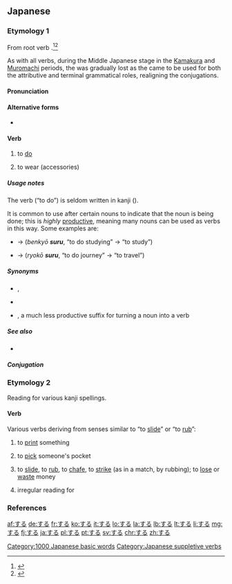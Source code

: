 ==Japanese==

===Etymology 1===
From {{etyl|ojp|ja}} root verb {{term|lang=ja|す|tr=su||to do}}.<ref name="KDJ">{{R:Kokugo Dai Jiten}}</ref><ref name="DJR">{{R:Daijirin}}</ref>

As with all verbs, during the Middle Japanese stage in the [[w:Kamakura period|Kamakura]] and [[w:Muromachi period|Muromachi]] periods, the {{term|lang=ja|終止形|tr=shūshikei||terminal or sentence-ending form}} was gradually lost as the {{term|lang=ja|連体形|tr=rentaikei||attributive form}} came to be used for both the attributive and terminal grammatical roles, realigning the conjugations.

====Pronunciation====
{{ja-pron|する|acc=h|y=kun|acc_ref=NHK}}

====Alternative forms====
* {{ja-l|為る}} {{qualifier|rare}}

====Verb====
{{ja-verb|type=3|tr=trans}}

# to [[do]]
#: {{ja-usex|何を'''して'''いますか。|なに を '''して''' います か。|What are you '''doing'''?}}
# to wear (accessories)
#: {{ja-usex|ネクタイを'''する'''。|ネクタイ を '''する'''。|I '''wear''' a necktie.}}

=====Usage notes=====
The verb {{lang|ja|する}} (“to do”) is seldom written in kanji ({{ja-l|為る}}).

It is common to use {{lang|ja|する}} after certain nouns to indicate that the noun is being done; this is ''highly'' [[productive]], meaning many nouns can be used as verbs in this way. Some examples are:
* {{term|lang=ja|勉強|tr=benkyō||studying}} → {{lang|ja|勉強'''する'''}} (''benkyō '''suru''''', “to do studying” → “to study”)
* {{term|lang=ja|旅行|tr=ryokō||journey}} → {{lang|ja|旅行'''する'''}} (''ryokō '''suru''''', “to do journey” → “to travel”)

=====Synonyms=====
* {{sense|to do}} {{ja-l|成す}}, {{ja-l|為す|なす|nasu}} {{qualifier|somewhat archaic, usage is more limited}}
* {{sense|to do}} {{ja-l|行う|おこなう|okonau}} {{gloss|to carry out}}
* {{sense|used to make a verb}} {{term|る|〜る|tr=-ru|lang=ja}}, a much less productive suffix for turning a noun into a verb

=====See also=====
* {{ja-l|す||su}}

=====Conjugation=====
{{ja-verbconj-auto|lemma=|kana=
|imperfective=し
|continuative=し
|terminal=する
|attributive=する
|hypothetical=すれ
|imperative=せよ|imp1_note=¹
|imperative2=しろ|imp2_note=²
|passive=される
|causative=させる<br>さす
|potential=できる
|volitional=しよう
|negative=しない
|negative_continuative=せず
|formal=します
|perfective=した
|conjunctive=して
|hypothetical_conditional=すれば
|notes=<small>¹ Written imperative
² Spoken imperative</small>
}}

===Etymology 2===
Reading for various kanji spellings.

====Verb====
{{ja-verb}}

Various verbs deriving from senses similar to “to [[slide]]” or “to [[rub]]”:
# {{ja-def|刷る|摺る}} to [[print]] something {{qualifier|from the way the paper would be placed on the printing block and '''rubbed'''}}
# {{ja-def|掏る}} to [[pick]] someone's pocket {{qualifier|possibly from the way a pickpocket must '''slide''' along unnoticed;<ref name="KDJ"/> compare English {{term|lang=en|slick}}}}
# {{ja-def|擦る|摩る|磨る|擂る}} to [[slide]], to [[rub]], to [[chafe]], to [[strike]] (as in a match, by rubbing); to [[lose]] or [[waste]] money
# {{ja-def|剃る}} irregular reading for {{term|lang=ja|剃る|tr=soru||to shave}}

===References===
<references/>

[[Category:1000 Japanese basic words]]
[[Category:Japanese suppletive verbs]]

[[af:する]]
[[de:する]]
[[fr:する]]
[[ko:する]]
[[it:する]]
[[lo:する]]
[[la:する]]
[[lb:する]]
[[lt:する]]
[[li:する]]
[[mg:する]]
[[fj:する]]
[[ja:する]]
[[pl:する]]
[[pt:する]]
[[sv:する]]
[[chr:する]]
[[zh:する]]